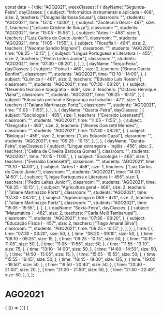 const data = {
  title: "AGO2021",
  weekClasses: [
    {
      dayName: "Segunda-Feira",
      dayClasses: [
        {
          subject: "Informática instrumental e aplicada - 468",
          size: 2,
          teachers: ["Douglas Barbosa Sousa"],
          classroom: "",
          students: "AGO2021",
          time: "13:10 - 14:00",
        },
        {
          subject: "Zootecnia Geral - 467",
          size: 2,
          teachers: ["Leiliane Cristine de Souza"],
          classroom: "",
          students: "AGO2021",
          time: "15:05 - 15:55",
        },
        {
          subject: "Artes I - 458",
          size: 1,
          teachers: ["Luiz Carlos do Couto Junior"],
          classroom: "",
          students: "AGO2021",
          time: "11:05 - 11:55",
        },
        {
          subject: "Filosofia I - 464",
          size: 2,
          teachers: ["Neomar Sandro Mignoni"],
          classroom: "",
          students: "AGO2021",
          time: "09:25 - 10:15",
        },
        {
          subject: "Língua Portuguesa e Literatura I - 455",
          size: 2,
          teachers: ["Pedro Leites Junior"],
          classroom: "",
          students: "AGO2021",
          time: "07:30 - 08:20",
        },
      ],
    },
    {
      dayName: "Terça-Feira",
      dayClasses: [
        {
          subject: "Física I - 460",
          size: 2,
          teachers: ["Bruno Garcia Bonfim"],
          classroom: "",
          students: "AGO2021",
          time: "13:10 - 14:00",
        },
        {
          subject: "Química I - 461",
          size: 2,
          teachers: ["Edvaldo Luis Rossini"],
          classroom: "",
          students: "AGO2021",
          time: "07:30 - 08:20",
        },
        {
          subject: "Desenho técnico e topografia - 469",
          size: 2,
          teachers: ["Octavio Henrique Viana"],
          classroom: "",
          students: "AGO2021",
          time: "09:25 - 10:15",
        },
        {
          subject: "Educação postural e Segurança no trabalho - 471",
          size: 1,
          teachers: ["Tatiane Martinazzo Portz"],
          classroom: "",
          students: "AGO2021",
          time: "11:05 - 11:55",
        },
      ],
    },
    {
      dayName: "Quarta-Feira",
      dayClasses: [
        {
          subject: "Sociologia I - 465",
          size: 1,
          teachers: ["Everaldo Lorensetti"],
          classroom: "",
          students: "AGO2021",
          time: "11:05 - 11:55",
        },
        {
          subject: "Geografia I - 463",
          size: 2,
          teachers: ["Jhones Donizetti Mendes"],
          classroom: "",
          students: "AGO2021",
          time: "07:30 - 08:20",
        },
        {
          subject: "Biologia I - 459",
          size: 2,
          teachers: ["Luis Eduardo Gazal"],
          classroom: "",
          students: "AGO2021",
          time: "09:25 - 10:15",
        },
      ],
    },
    {
      dayName: "Quinta-Feira",
      dayClasses: [
        {
          subject: "Língua estrangeira - Inglês - 456",
          size: 2,
          teachers: ["Celina de Oliveira Barbosa Gomes"],
          classroom: "",
          students: "AGO2021",
          time: "10:15 - 11:05",
        },
        {
          subject: "Sociologia I - 465",
          size: 1,
          teachers: ["Everaldo Lorensetti"],
          classroom: "",
          students: "AGO2021",
          time: "13:10 - 14:00",
        },
        {
          subject: "Artes I - 458",
          size: 1,
          teachers: ["Luiz Carlos do Couto Junior"],
          classroom: "",
          students: "AGO2021",
          time: "14:00 - 14:50",
        },
        {
          subject: "Língua Portuguesa e Literatura I - 455",
          size: 1,
          teachers: ["Pedro Leites Junior"],
          classroom: "",
          students: "AGO2021",
          time: "09:25 - 10:15",
        },
        {
          subject: "Agricultura geral - 466",
          size: 2,
          teachers: ["Tatiane Martinazzo Portz"],
          classroom: "",
          students: "AGO2021",
          time: "07:30 - 08:20",
        },
        {
          subject: "Agroecologia e DRS - 470",
          size: 2,
          teachers: ["Tatiane Martinazzo Portz"],
          classroom: "",
          students: "AGO2021",
          time: "15:05 - 15:55",
        },
      ],
    },
    {
      dayName: "Sexta-Feira",
      dayClasses: [
        {
          subject: "Matemática I - 462",
          size: 2,
          teachers: ["Carla Melli Tambarussi"],
          classroom: "",
          students: "AGO2021",
          time: "07:30 - 08:20",
        },
        {
          subject: "Educação Física I - 457",
          size: 2,
          teachers: ["Tiago Amaral Silva"],
          classroom: "",
          students: "AGO2021",
          time: "09:25 - 10:15",
        },
      ],
    },
  ],
  time: [
    {
      time: "07:30 - 08:20",
      size: 50,
    },
    {
      time: "08:20 - 09:10",
      size: 50,
    },
    {
      time: "09:10 - 09:25",
      size: 15,
    },
    {
      time: "09:25 - 10:15",
      size: 50,
    },
    {
      time: "10:15 - 11:05",
      size: 50,
    },
    {
      time: "11:05 - 11:55",
      size: 50,
    },
    {
      time: "11:55 - 13:10",
      size: 75,
    },
    {
      time: "13:10 - 14:00",
      size: 50,
    },
    {
      time: "14:00 - 14:50",
      size: 50,
    },
    {
      time: "14:50 - 15:05",
      size: 15,
    },
    {
      time: "15:05 - 15:55",
      size: 50,
    },
    {
      time: "15:55 - 16:45",
      size: 50,
    },
    {
      time: "16:45 - 19:00",
      size: 135,
    },
    {
      time: "19:00 - 19:50",
      size: 50,
    },
    {
      time: "19:50 - 20:40",
      size: 50,
    },
    {
      time: "20:40 - 21:00",
      size: 20,
    },
    {
      time: "21:00 - 21:50",
      size: 50,
    },
    {
      time: "21:50 - 22:40",
      size: 50,
    },
  ],
};

# AGO2021

<div>
  {
    <BrowserOnly>
      {() => (
        <Grid
          title={data.title}
          weekClasses={data.weekClasses}
          time={data.time}
        />
      )}
    </BrowserOnly>
  }
</div>
